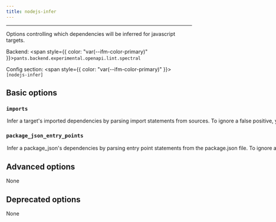 ```yaml
---
title: nodejs-infer
---
```



---

Options controlling which dependencies will be inferred for javascript targets.

Backend: <span style={{ color: "var(--ifm-color-primary)" }}>`pants.backend.experimental.openapi.lint.spectral`</span>

Config section: <span style={{ color: "var(--ifm-color-primary)" }}>`[nodejs-infer]`</span>

## Basic options

<span className={styles.options}>

### `imports`

<Option
  cli_repr='--[no-]nodejs-infer-imports'
  env_repr='PANTS_NODEJS_INFER_IMPORTS'
  default_repr='True'
>
  

Infer a target's imported dependencies by parsing import statements from sources.

To ignore a false positive, you can either put `// pants\: no-infer-dep` on the line of the import or put `!\{bad_address}` in the `dependencies` field of your target.

</Option>


### `package_json_entry_points`

<Option
  cli_repr='--[no-]nodejs-infer-package-json-entry-points'
  env_repr='PANTS_NODEJS_INFER_PACKAGE_JSON_ENTRY_POINTS'
  default_repr='True'
>
  

Infer a `package_json`'s dependencies by parsing entry point statements from the package.json file.

To ignore a false positive, you can put `!\{bad_address}` in the `dependencies` field of the `package_json` target.

See https\://nodejs.org/api/packages.html#package-entry-points and
https\://docs.npmjs.com/cli/v9/configuring-npm/package-json#browser.

</Option>


## Advanced options

None

## Deprecated options

None

</span>